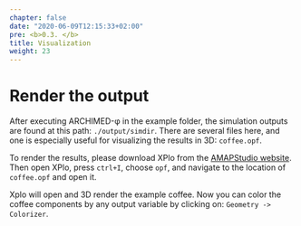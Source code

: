 ```yaml
---
chapter: false
date: "2020-06-09T12:15:33+02:00"
pre: <b>0.3. </b>
title: Visualization
weight: 23
---
```


# Render the output

After executing ARCHIMED-φ in the example folder, the simulation outputs are found at this path: `./output/simdir`. There are several files here, and one is especially useful for visualizing the results in 3D: `coffee.opf`. 

To render the results, please download XPlo from the [AMAPStudio website](http://amapstudio.cirad.fr/download). Then open XPlo, press `ctrl+I`, choose `opf`, and navigate to the location of `coffee.opf` and open it.

Xplo will open and 3D render the example coffee. Now you can color the coffee components by any output variable by clicking on: `Geometry -> Colorizer`.


